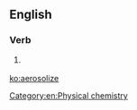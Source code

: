 ==English==

===Verb===
{{en-verb|aerosoliz}}

# {{label|en|American spelling}} {{alternative form of|aerosolise|lang=en}}

[[Category:en:Physical chemistry]]

[[ko:aerosolize]]